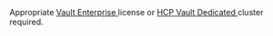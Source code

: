 <EnterpriseAlert product="vault">
  Appropriate <a href="https://www.hashicorp.com/products/vault/pricing">
    Vault Enterprise
  </a> license or <a href="/hcp/docs/vault/tiers-and-features">
    HCP Vault Dedicated
  </a> cluster required. 
</EnterpriseAlert>